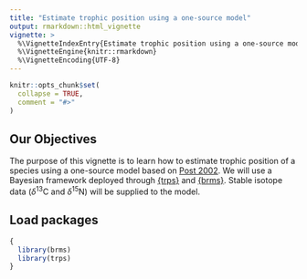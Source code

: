 ```yaml
---
title: "Estimate trophic position using a one-source model"
output: rmarkdown::html_vignette
vignette: >
  %\VignetteIndexEntry{Estimate trophic position using a one-source model}
  %\VignetteEngine{knitr::rmarkdown}
  %\VignetteEncoding{UTF-8}
---
```


```r
knitr::opts_chunk$set(
  collapse = TRUE,
  comment = "#>"
)
```

## Our Objectives
The purpose of this vignette is to learn how to estimate trophic position of a 
species using a one-source model based on [Post 2002](). We will use a Bayesian 
framework deployed through [{trps}]() and [{brms}](). Stable isotope data
($\delta$<sup>13</sup>C and $\delta$<sup>15</sup>N) will be supplied to 
the model.


## Load packages 
```r
{
  library(brms)
  library(trps)
}
```
